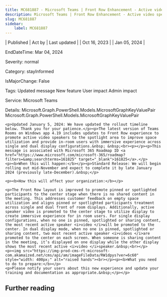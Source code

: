 ```yaml
---
title: MC681887 - Microsoft Teams | Front Row Enhancement - Active video speaker promotion for Teams Rooms on Windows
description: Microsoft Teams | Front Row Enhancement - Active video speaker promotion for Teams Rooms on Windows
slug: MC681887
sidebar:
    label: MC681887
---
```



| Published | Act by | Last updated |
| Oct 16, 2023 |  | Jan 05, 2024 |

EndDateTime: Mar 04, 2024

Severity: normal

Category: stayInformed

IsMajorChange: False

Tags: Updated message New feature User impact Admin impact

Service: Microsoft Teams

Details: Microsoft.Graph.PowerShell.Models.MicrosoftGraphKeyValuePair Microsoft.Graph.PowerShell.Models.MicrosoftGraphKeyValuePair

```
<p>Updated January 5, 2024: We have updated the rollout timeline below. Thank you for your patience.</p><p>The latest version of Teams Rooms on Windows app 4.19 includes updates to Front Row experience to promote active video speakers to the spotlight area to improve space utilization and provide in-room users with immersive experience across single and dual display configurations.&nbsp; &nbsp;<br><p></p><p>This message is associated with Microsoft 365 Roadmap ID <a href="https://www.microsoft.com/microsoft-365/roadmap?filters=&amp;searchterms=161825" target="_blank">161825</a>.</p>
<p><b>When this will happen:</b></p><p>Standard Release: We will begin rolling out mid-November and expect to complete it by late January 2024 (previously late-December).&nbsp;</p>

<p><b>How this will affect your organization:</b></p>

<p>The Front Row layout is improved to promote pinned or spotlighted participants to the center stage when there is no shared content in the meeting. This addresses customer feedback on empty space utilization and aligns pinned or spotlighted participants treatment across single and dual front of room displays. Additionally, active speaker video is promoted to the center stage to utilize display to create immersive experience for in room users. For single display configurations, when no one is pinned, spotlighted or sharing content, the most recent active speaker <i>video </i>will be promoted to the center. In dual display mode, when no one is pinned, spotlighted or sharing content, two most recent active speaker <i>videos </i>are promoted to the center on each screen. When someone is sharing content in the meeting, it’s displayed on one display while the other display shows the most recent active <i>video </i>speaker.&nbsp;<br></p>
<p><img src="https://img-prod-cms-rt-microsoft-com.akamaized.net/cms/api/am/imageFileData/RW1dpys?ver=6c60" style="width: 400px;" alt="raised hands"><br></p><p><b>What you need to do to prepare:</b></p>
<p>Please notify your users about this new experience and update your training and documentation as appropriate.&nbsp;</p></p>
```

## Further reading
